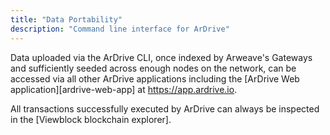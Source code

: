 ```yaml
---
title: "Data Portability"
description: "Command line interface for ArDrive"
---
```


Data uploaded via the ArDrive CLI, once indexed by Arweave's Gateways and sufficiently seeded across enough nodes on the network, can be accessed via all other ArDrive applications including the [ArDrive Web application][ardrive-web-app] at https://app.ardrive.io.

All transactions successfully executed by ArDrive can always be inspected in the [Viewblock blockchain explorer].